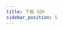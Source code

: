 ```yaml
---
title: 下载 SDK
sidebar_position: 5
---
```


<!--


  const { sdk: sdkData } = usePluginData("tapdb-plugin-data-file");
  const cards = sdkData.map((cardData) => <DownloadCard {...cardData} />);
  return <div>{cards}</div>;
};

<DownLoadCards />

-->
